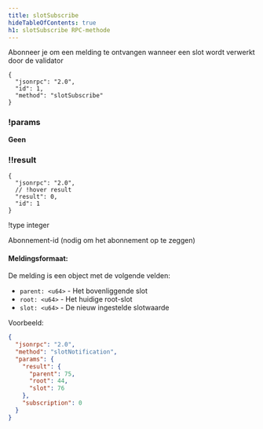 ```yaml
---
title: slotSubscribe
hideTableOfContents: true
h1: slotSubscribe RPC-methode
---
```


Abonneer je om een melding te ontvangen wanneer een slot wordt verwerkt door de
validator

<APIMethod>

```jsonc !!request
{
  "jsonrpc": "2.0",
  "id": 1,
  "method": "slotSubscribe"
}
```

### !params

**Geen**

### !!result

```jsonc !response
{
  "jsonrpc": "2.0",
  // !hover result
  "result": 0,
  "id": 1
}
```

!type integer

Abonnement-id (nodig om het abonnement op te zeggen)

</APIMethod>

#### Meldingsformaat:

De melding is een object met de volgende velden:

- `parent: <u64>` - Het bovenliggende slot
- `root: <u64>` - Het huidige root-slot
- `slot: <u64>` - De nieuw ingestelde slotwaarde

Voorbeeld:

```json
{
  "jsonrpc": "2.0",
  "method": "slotNotification",
  "params": {
    "result": {
      "parent": 75,
      "root": 44,
      "slot": 76
    },
    "subscription": 0
  }
}
```
